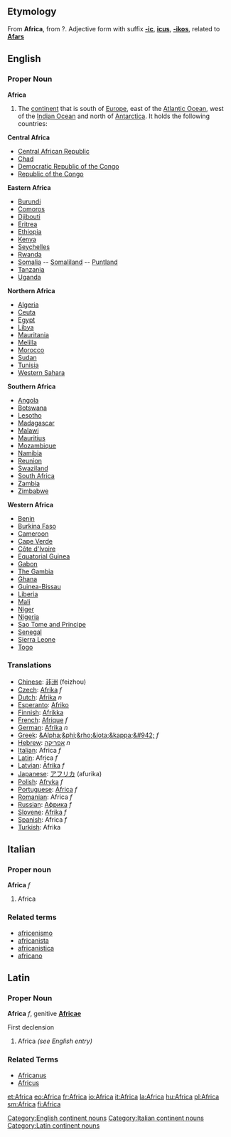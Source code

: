 ==Etymology==
From {{L.}} '''Africa''', from {{Gr.}}?.
Adjective form with suffix '''[[-ic]]''', '''[[icus]]''', '''[[-ikos]]''', related to '''[[Afars]]'''
==English==
=== Proper Noun ===
'''Africa'''

#The [[continent]] that is south of [[Europe]], east of the [[Atlantic Ocean]], west of the [[Indian Ocean]] and north of [[Antarctica]].  It holds the following countries:

'''Central Africa'''
* [[Central African Republic]]
* [[Chad]]
* [[Democratic Republic of the Congo]]
* [[Republic of the Congo]]

'''Eastern Africa'''
* [[Burundi]]
* [[Comoros]]
* [[Djibouti]]
* [[Eritrea]]
* [[Ethiopia]]
* [[Kenya]]
* [[Seychelles]]
* [[Rwanda]]
* [[Somalia]] -- [[Somaliland]] -- [[Puntland]]
* [[Tanzania]]
* [[Uganda]]

'''Northern Africa'''
* [[Algeria]]
* [[Ceuta]]
* [[Egypt]]
* [[Libya]]
* [[Mauritania]]
* [[Melilla]]
* [[Morocco]]
* [[Sudan]]
* [[Tunisia]]
* [[Western Sahara]]

'''Southern Africa'''
* [[Angola]]
* [[Botswana]]
* [[Lesotho]]
* [[Madagascar]]
* [[Malawi]]
* [[Mauritius]]
* [[Mozambique]]
* [[Namibia]]
* [[Reunion]]
* [[Swaziland]]
* [[South Africa]]
* [[Zambia]]
* [[Zimbabwe]]

'''Western Africa'''
* [[Benin]]
* [[Burkina Faso]]
* [[Cameroon]]
* [[Cape Verde]]
* [[Côte d'Ivoire]]
* [[Equatorial Guinea]]
* [[Gabon]]
* [[The Gambia]]
* [[Ghana]]
* [[Guinea-Bissau]]
* [[Liberia]]
* [[Mali]]
* [[Niger]]
* [[Nigeria]]
* [[Sao Tome and Principe]]
* [[Senegal]]
* [[Sierra Leone]]
* [[Togo]]

=== Translations ===
*[[Chinese]]: [[非洲]] (feizhou) 
*[[Czech]]: [[Afrika]] ''f''
*[[Dutch]]: [[Afrika]] ''n''
*[[Esperanto]]: [[Afriko]]
*[[Finnish]]: [[Afrikka]]
*[[French]]: [[Afrique]] ''f''
*[[German]]: [[Afrika]] ''n''
*[[Greek]]: [[&Alpha;&phi;&rho;&iota;&kappa;&#942;]] ''f''
*[[Hebrew]]: [[אפריקה]] ''n''
*[[Italian]]: Africa ''f''
*[[Latin]]: Africa ''f''
*[[Latvian]]: [[Āfrika]] ''f''
*[[Japanese]]: [[アフリカ]] (afurika)
*[[Polish]]: [[Afryka]] ''f''
*[[Portuguese]]: [[África]] ''f''
*[[Romanian]]: Africa ''f''
*[[Russian]]: [[Африка]] ''f''
*[[Slovene]]: [[Afrika]] ''f''
*[[Spanish]]: Africa ''f''
*[[Turkish]]: Afrika
[[Category:English continent nouns]]

==Italian==
===Proper noun===
'''Africa''' ''f''

# Africa
[[Category:Italian continent nouns]]
===Related terms===
*[[africenismo]]
*[[africanista]]
*[[africanistica]]
*[[africano]]

==Latin==
===Proper Noun===
[[Category:Latin continent nouns]] 
'''Africa''' ''f'', genitive '''[[Africae]]'''

First declension

# Africa ''(see English entry)''

===Related Terms===
*[[Africanus]]
*[[Africus]]

[[et:Africa]]
[[eo:Africa]]
[[fr:Africa]]
[[io:Africa]]
[[it:Africa]]
[[la:Africa]]
[[hu:Africa]]
[[pl:Africa]]
[[sm:Africa]]
[[fi:Africa]]